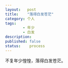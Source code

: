 ```yaml
---
layout:   post
title:    "落得白发苍茫"
category: 个人  
tags:     
		- 年少
	 	- 白发
description: 
published: false
status:    process
---
```


不复年少惶惶，落得白发苍茫。

